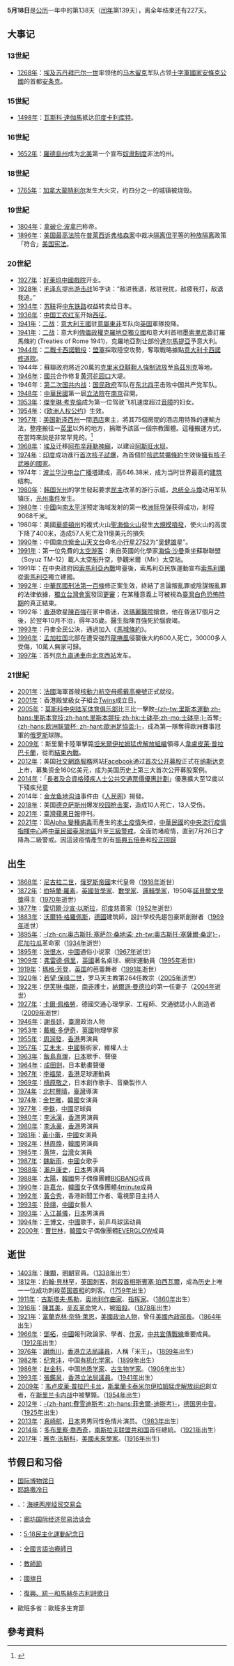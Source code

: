{{noteTA
|1=zh-hans:包豪斯;zh-hant:包浩斯;
|2=zh-hans:伊拉姆;zh-hk:伊拉姆;zh-tw:伊蘭;
}}
{{DayInMonth|5}}

'''5月18日'''是[[公历|公历]]一年中的第138天（[[闰年|闰年]]第139天），离全年结束还有227天。

== 大事记 ==
=== 13世紀 ===
* [[1268年|1268年]]：[[埃及|埃及]][[苏丹_(称谓)|苏丹]][[拜巴尔一世|拜巴尔一世]]率领他的[[马木留克|马木留克]]军队占领[[十字軍國家|十字軍國家]][[安條克公國|安條克公國]]的首都[[安提阿|安条克]]。

=== 15世紀 ===
* [[1498年|1498年]]：[[瓦斯科·達伽馬|瓦斯科·達伽馬]]抵达[[印度|印度]][[科泽科德|卡利库特]]。

=== 16世紀 ===
* [[1652年|1652年]]：[[羅德島州|羅德島州]]成为[[北美地区|北美]]第一个宣布[[奴隶制度|奴隶制度]]非法的州。

=== 18世紀 ===
* [[1765年|1765年]]：[[加拿大|加拿大]][[蒙特利尔|蒙特利尔]]发生大火灾，约四分之一的城镇被烧毁。

=== 19世紀 ===
* [[1804年|1804年]]：[[拿破仑一世|拿破仑·波拿巴]]称帝。
* [[1896年|1896年]]：[[美国最高法院|美国最高法院]]在[[普莱西诉弗格森案|普莱西诉弗格森案]]中裁决[[隔离但平等|隔离但平等]]的[[种族隔离|种族隔离]]政策「符合」[[美国宪法|美国宪法]]。

=== 20世紀 ===
* [[1927年|1927年]]：[[好莱坞|好莱坞]][[中國戲院|中國戲院]]开业。
* [[1928年|1928年]]：[[毛泽东|毛泽东]]提出[[游击战|游击战]]16字诀：“敌进我退，敌驻我扰，敌疲我打，敌退我追。”
* [[1934年|1934年]]：[[苏联|苏联]]将[[東清鐵路|中东铁路]]权益转卖给日本。
* [[1936年|1936年]]：[[中国工农红军|中国工农红军]]开始[[中国工农红军西路军|西征]]。
* [[1941年|1941年]]：[[第二次世界大战|二战]]：[[意大利王國_(1861年-1946年)|意大利王國]]驻[[意屬東非|意屬東非]]军队向[[英国|英国]]軍隊投降。
* [[1941年|1941年]]：[[二战|二战]]：意大利[[傀儡政權|傀儡政權]][[克羅埃西亞獨立國|克羅地亞獨立國]]和意大利首相[[墨索里尼|墨索里尼]]簽訂羅馬條約 (Treaties of Rome 1941)，克羅地亞割让部份[[達尔馬提亞|達尔馬提亞]]予意大利。
* [[1944年|1944年]]：[[第二次世界大战|二戰]][[卡西諾戰役|卡西諾戰役]]：[[同盟國_(第二次世界大戰)|盟軍]]採取陸空攻勢，奪取戰略據點[[意大利王國_(1861年-1946年)|意大利]][[卡西諾修道院|卡西諾修道院]]。
* 1944年：蘇聯政府將近20萬的[[克里米亞韃靼人|克里米亞韃靼人]][[克里米亞韃靼人強制流放|強制流放]]至[[烏茲別克蘇維埃社會主義共和國|烏茲別克]]等地。
* [[1946年|1946年]]：[[中國國民黨|國]][[中国共产党|共]]合作修复[[黄河|黄河]][[花園口鎮_(鄭州市)|花园口]]大堤。
* 1946年：[[第二次国共内战|第二次国共内战]]：[[国民政府|国民政府]]军队在[[中国东北地区|东北]][[四平|四平]]击败中国共产党军队。
* [[1948年|1948年]]：[[中華民國|中華民國]]第一屆[[立法院|立法院]]在[[南京|南京]]召開。
* [[1953年|1953年]]：[[傑奎琳·考克倫|傑奎琳·考克倫]]成为第一位驾驶飞机速度超过[[音障|音障]]的妇女。
* [[1954年|1954年]]：《[[欧洲人权公约|欧洲人权公约]]》生效。
* [[1957年|1957年]]：[[美国|美国]][[新泽西州|新泽西州]]一間[[酒店|酒店]]東主，將其75個房間的酒店用特殊的運輸方法，整座搬往一[[英里|英里]]以外的地方，捐贈予該區一個宗教團體。這種搬運方式，在當時來說是非常罕見的。<ref>{{Cite web |url = https://www.youtube.com/watch?v=t85Yrah1ppg |title = 當年今日之1957年5月18日特殊搬屋法 |accessdate = 2016年5月18日 |archive-date = 2017年3月28日 |archive-url = https://web.archive.org/web/20170328143332/https://www.youtube.com/watch?v=t85Yrah1ppg |dead-url = no }}</ref>
* [[1968年|1968年]]：[[埃及|埃及]]迁移[[阿布辛拜勒神廟|阿布辛拜勒神廟]]，以建设[[阿斯旺水坝|阿斯旺水坝]]。
* [[1974年|1974年]]：[[印度|印度]]成功進行[[波卡蘭-I|首次核子試爆]]，為首個於[[核武禁擴條約|核武禁擴條約]]生效後[[核武器擁有國列表|擁有核子武器的國家]]。
* 1974年：[[波兰|波兰]][[華沙電台廣播塔|华沙电台广播塔]]建成，高646.38米，成为当时世界最高的[[建筑|建筑]]结构。
* [[1980年|1980年]]：[[大韩民国|韩国]][[光州廣域市|光州]]的学生發起要求[[民主|民主]]改革的游行示威，[[韓國總統|总统]][[全斗煥|全斗煥]]动用军队镇压，[[光州民主化運動|光州事件]]发生。
* [[1980年|1980年]]：[[中國|中國]]向[[南太平洋|南太平洋]]预定海域发射的第一枚[[洲際彈道飛彈|洲际导弹]]获得成功，射程9068千米。
* 1980年：美國[[華盛頓州|華盛頓州]]的複式火山[[聖海倫火山|聖海倫火山]]發生[[1980年圣海伦火山爆发|大規模噴發]]，使火山的高度下降了400米，造成57人死亡及11億美元的損失
* [[1990年|1990年]]：中国[[南京市|南京]][[中国科学院紫金山天文台|紫金山天文台]]命名[[小行星2752|小行星2752]]为“[[吴健雄|吴健雄]]星”。
* [[1991年|1991年]]：第一位免費的[[太空游客|太空游客]]：來自英國的化學家[[海倫·沙曼|海倫·沙曼]]乘坐蘇聯聯盟（Soyuz TM-12）載人太空船升空，參觀米爾（Mir）太空站。
* 1991年：在中央政府因[[索馬利亞內戰|索馬利亞內戰]]垮臺後，索馬利亞民族運動宣布[[索馬利蘭|索馬利蘭]]從[[索馬利亞|索馬利亞]]獨立建國。
* [[1992年|1992年]]：[[中華民國刑法第一百條|中華民國刑法第一百條]]修正案生效，終結了言論叛亂罪或陰謀叛亂罪的法律依據，[[獨立台灣會案|獨立台灣會案]]發回[[更審|更審]]；在某種意義上可被視為[[臺灣白色恐怖時期|臺灣白色恐怖時期]]的真正結束。
* 1992年：[[香港|香港]]歌星[[陳百強|陳百強]]在家中昏迷，送[[瑪麗醫院|瑪麗醫院]]搶救，他在昏迷17個月之後，於翌年10月不治，得年35歲。醫生指陳百強死於腦衰竭。
* [[1993年|1993年]]：丹麥全民公決，通過加入《[[馬城條約|馬城條約]]》。
* [[1996年|1996年]]：[[孟加拉国|孟加拉国]]北部在遭受強烈[[龍捲風|龍捲風]]侵襲後大約600人死亡，30000多人受傷，10萬人無家可歸。
* [[1997年|1997年]]：首列[[京九直通車|京九直通車]]由[[北京西站|北京西站]]发车。

=== 21世紀 ===
* [[2001年|2001年]]：[[法國|法國]]海軍首艘[[核動力|核動力]][[航空母舰|航空母艦]][[戴高樂號航空母艦|戴高樂號]]正式就役。
* [[2001年|2001年]]：香港殿堂級女子組合[[Twins|Twins]]成立日。
* [[2005年|2005年]]：[[莫斯科中央陆军体育俱乐部|莫斯科中央陆军体育俱乐部]]比三比一擊敗[[葡萄牙士砵亭俱樂部|-{zh-tw:里斯本運動;zh-hans:里斯本竞技;zh-hant:里斯本競技;zh-hk:士砵亭;zh-mo:士砵亭;}-]]首奪[[歐洲足協盃|-{zh-hans:欧洲联盟杯; zh-hant:歐洲足協盃;}-]]，成為第一隊奪得歐洲賽事冠軍的[[俄罗斯|俄罗斯]]球隊。
* [[2009年|2009年]]：斯里蘭卡陸軍擊斃[[坦米爾伊拉姆猛虎解放組織|坦米爾伊拉姆猛虎解放組織]]領導人[[韋盧皮萊·普拉巴卡蘭|韋盧皮萊·普拉巴卡蘭]]，從而[[斯里蘭卡內戰|結束內戰]]。
* [[2012年|2012年]]：美国[[社交網路服務|社交網路服務]]网站[[Facebook|Facebook]]通过[[首次公开募股|首次公开募股]]正式在[[纳斯达克|纳斯达克]]上市，募集资金160亿美元，成为美国历史上第三大首次公开募股案例。
* [[2014年|2014年]]：「[[長者及合資格殘疾人士公共交通票價優惠計劃|長者及合資格殘疾人士公共交通票價優惠計劃]]」優惠擴大至12歲以下殘疾兒童
* 2014年：[[益海嘉里#食用油及米面制品|金龙鱼]][[地沟油|地沟油]]事件由《[[人民网|人民网]]》揭發。
* [[2018年|2018年]]：美国[[德克萨斯州|德克萨斯州]]{{le|圣达菲 (德克萨斯州)|Santa Fe, Texas|圣达菲市}}{{le|圣达菲高中|Santa Fe High School (Texas)}}爆发[[圣达菲高中枪击案|校园枪击案]]，造成10人死亡，13人受伤。
* [[2021年|2021年]]：[[臺灣蘋果日報|臺灣蘋果日報]]停刊。
* [[2021年|2021年]]：因[[嚴重急性呼吸道症候群冠狀病毒2型Alpha變異株|Alpha 變種病毒]]而產生的[[:2019冠狀病毒病臺灣疫情時間線_(2021年)|本土疫情]]失控，[[中華民國|中華民國]]的[[中央流行疫情指揮中心|中央流行疫情指揮中心]]將[[臺灣地區|中華民國臺灣地區]]升至[[2021年中華民國全國疫情第三級警戒|三級警戒]]，全面防堵疫情，直到7月26日才降為二級警戒。因這波疫情產生的有[[振興五倍券|振興五倍券]]和[[校正回歸|校正回歸]]
  

== 出生 ==
* [[1868年|1868年]]：[[尼古拉二世_(俄罗斯)|尼古拉二世]]，[[俄罗斯帝國|俄罗斯帝國]]末代皇帝（[[1918年|1918年]]逝世）
* [[1872年|1872年]]：[[伯特蘭·羅素|伯特蘭·羅素]]，[[英國|英國]][[哲學家|哲學家]]、[[數學家|數學家]]、[[邏輯學家|邏輯學家]]，1950年[[諾貝爾文學獎|諾貝爾文學獎]]得主（[[1970年|1970年]]逝世）
* [[1877年|1877年]]：[[雷切爾·沙宣·以斯拉|雷切爾·沙宣·以斯拉]]，[[印度|印度]]慈善家（[[1952年|1952年]]逝世）
* [[1883年|1883年]]：[[沃爾特·格羅佩斯|沃爾特·格羅佩斯]]，[[德國|德國]]建筑師，設計學校先趨包豪斯創辦者（[[1969年|1969年]]逝世）
* [[1895年|1895年]]：[[奥古斯托·塞萨尔·桑地诺|-{zh-cn:奥古斯托·塞萨尔·桑地诺; zh-tw:奧古斯托·塞薩爾·桑定}-]]，[[尼加拉瓜|尼加拉瓜]]革命家（[[1934年|1934年]]逝世）
* [[1895年|1895年]]：[[张恨水|张恨水]]，[[中國|中國]]通俗小说家（[[1967年|1967年]]逝世）
* [[1909年|1909年]]：[[弗雷德·佩里|弗雷德·佩里]]，[[英國|英國]]著名桌球、網球運動員（[[1995年|1995年]]逝世）
* [[1919年|1919年]]：[[瑪格·芳登|瑪格·芳登]]，[[英国|英国]]的芭蕾舞者（[[1991年|1991年]]逝世）
* [[1920年|1920年]]：[[若望·保祿二世|若望·保祿二世]]，罗马天主教第264任教宗（[[2005年|2005年]]逝世）
* [[1922年|1922年]]：[[伊芙琳·梅斯|伊芙琳·梅斯]]，[[南非|南非]]護士，[[納爾遜·曼德拉|納爾遜·曼德拉]]的第一任妻子（[[2004年|2004年]]逝世）
* [[1927年|1927年]]：[[卡爾·佩格勞|卡爾·佩格勞]]，德國交通心理學家、工程師、交通號誌小人創造者（[[2009年|2009年]]逝世）
* [[1946年|1946年]]：[[謝長廷|謝長廷]]，[[臺灣|臺灣]]政治人物
* [[1953年|1953年]]：[[戴維·多伊奇|戴維·多伊奇]]，[[英國|英國]]物理學家
* [[1955年|1955年]]：[[周润發|周润發]]，[[香港|香港]]男演員
* [[1957年|1957年]]：[[艾未未|艾未未]]，[[中國|中國]]藝術家，維權人士
* [[1963年|1963年]]：[[飯島真理|飯島真理]]，[[日本|日本]]歌手、聲優
* [[1964年|1964年]]：[[成田劍|成田劍]]，日本動畫聲優
* [[1967年|1967年]]：[[李福榮|李福榮]]，[[香港|香港]]足球運動員
* [[1969年|1969年]]：[[槙原敬之|槙原敬之]]，日本創作歌手、音樂製作人
* [[1974年|1974年]]：[[北村豐晴|北村豐晴]]，[[臺灣|臺灣]]導演
* [[1974年|1974年]]：[[金世雅|金世雅]]，[[韓國|韓國]]女演員
* [[1977年|1977年]]：[[李鉄|李鉄]]，[[中國|中國]]足球員
* [[1980年|1980年]]：[[李泳漢|李泳漢]]，[[香港|香港]]男演員
* [[1980年|1980年]]：[[李泳豪|李泳豪]]，[[香港|香港]]男演員
* [[1981年|1981年]]：[[黃小蕾|黃小蕾]]，[[中國|中國]]女演員
* [[1982年|1982年]]：[[林周煥|林周煥]]，[[韓國|韓國]]男演員
* [[1985年|1985年]]：[[黄瑄|黄瑄]]，[[台灣|台灣]]女演員
* [[1987年|1987年]]：[[魏新雨|魏新雨]]，[[中國|中國]]女歌手
* [[1988年|1988年]]：[[瀨戶康史|瀨戶康史]]，[[日本|日本]]男演員
* [[1988年|1988年]]：[[太陽_(歌手)|太陽]]，[[韓國|韓國]]男子偶像團體[[BIGBANG|BIGBANG]]成員
* [[1990年|1990年]]：[[許嘉允|許嘉允]]，[[韓國|韓國]]女子偶像團體[[4minute|4minute]]成員
* [[1992年|1992年]]：[[黃合秀|黃合秀]]，香港新聞工作者、電視節目主持人
* [[1993年|1993年]]：[[陸翊|陸翊]]，[[中國|中國]]女藝人
* [[1993年|1993年]]：[[入江甚儀|入江甚儀]]，[[日本|日本]]男演員
* [[1994年|1994年]]：[[王博文|王博文]]，[[中國|中國]]歌手，前乒乓球运动員
* [[2000年|2000年]]：[[曹世林|曹世林]]，[[韓國|韓國]]女子偶像團體[[EVERGLOW|EVERGLOW]]成員

== 逝世 ==
* [[1403年|1403年]]：[[陳顯_(金門)|陳顯]]，[[明朝|明朝]]官員。（[[1338年|1338年]]出生）
* [[1812年|1812年]]：[[約翰·貝林罕|約翰·貝林罕]]，[[英国|英国]][[暗杀|刺客]]，[[暗杀|刺殺]][[总理|首相]][[斯賓塞·珀西瓦爾|斯賓塞·珀西瓦爾]]，成為[[历史|历史]]上唯一一位成功刺殺[[英国首相|英国首相]]的刺客。（[[1759年|1759年]]出生）
* [[1911年|1911年]]：[[古斯塔夫·馬勒|古斯塔夫·馬勒]]，[[奥地利|奥地利]][[作曲家|作曲家]]、[[指挥家|指挥家]]。（[[1860年|1860年]]出生）
* [[1916年|1916年]]：[[陳其美|陳其美]]，[[辛亥革命|辛亥革命]]党人，被[[暗殺|暗殺]]。（[[1878年|1878年]]出生）
* [[1921年|1921年]]：[[富蘭克林·奈特·萊恩|富蘭克林·奈特·萊恩]]，[[美國|美國]][[政治人物|政治人物]]，曾任[[美國內政部長|美國內政部長]]。（[[1864年|1864年]]出生）
* [[1966年|1966年]]：[[鄧拓|鄧拓]]，[[中國|中國]]報刊政論家、學者、[[作家|作家]]，[[中華人民共和國政治宣傳|中共宣傳戰線]]重要成員。（[[1912年|1912年]]出生）
* [[1976年|1976年]]：[[謝雨川|謝雨川]]，[[香港立法會議員列表|香港立法局議員]]，人稱「米王」。（[[1899年|1899年]]出生）
* [[1982年|1982年]]：[[纪育沣|纪育沣]]，中国[[有机化学|有机化学家]]。（[[1899年|1899年]]出生）
* [[1986年|1986年]]：[[赵金科|赵金科]]，中国[[地质学|地质学家]]、[[古生物学|古生物学家]]。（[[1906年|1906年]]出生）
* [[1993年|1993年]]：[[張鑑泉|張鑑泉]]，[[香港立法會議員列表|香港立法局議員]]。（[[1941年|1941年]]出生）
* [[2009年|2009年]]：[[韦卢皮莱·普拉巴卡兰|韦卢皮莱·普拉巴卡兰]]，[[斯里蘭卡|斯里蘭卡]][[泰米尔伊拉姆猛虎解放组织|泰米尔伊拉姆猛虎解放组织]]創立者，在[[斯里兰卡内战|斯里兰卡内战]]中被擊斃。（[[1954年|1954年]]出生）
* [[2012年|2012年]]：[[迪特里希·菲舍爾-迪斯考|-{zh-hant:費雪迪斯考; zh-hans:菲舍爾-迪斯考}-]]，[[德国|德国]][[男中音|男中音]]。（[[1925年|1925年]]出生）
* [[2013年|2013年]]：[[真崎航|真崎航]]，[[日本|日本]]男男同性色情片演员。（[[1983年|1983年]]出生）
* [[2014年|2014年]]：[[多布里察·喬西奇|多布里察·喬西奇]]，[[南斯拉夫联盟共和国|南斯拉夫联盟共和国]]首任總統。（[[1921年|1921年]]出生）
* [[2017年|2017年]]：[[雅克·法斯科|雅克·法斯科]]，[[美國|美國]][[未來學家|未來學家]]。([[1916年|1916年]]出生)

== 节假日和习俗 ==
* [[国际博物馆日|国际博物馆日]]
* [[耶路撒冷日|耶路撒冷日]]
* {{ROC}}、{{PRC}}：[[海峡两岸经贸交易会|海峡两岸经贸交易会]]
* {{CHN}}：[[中國廊坊国际经济贸易洽谈会|廊坊国际经济贸易洽谈会]]
* {{KOR}}：[[光州民主化運動|5·18民主化運動紀念日]]
* {{USA}}：[[言語治療|全國言語治療師日]]
* {{POR}}：[[教师节#葡萄牙|教師節]]
* {{HAI}}：[[海地國旗|國旗日]]
* {{TKM}}：[[土庫曼斯坦節日|復興、統一和馬赫冬古利詩歌日]]
* {{PHL}}歐班多省：歐班多生育節

==參考資料==
{{reflist|1}}

{{Commonscat|18 May}}
{{月份}}